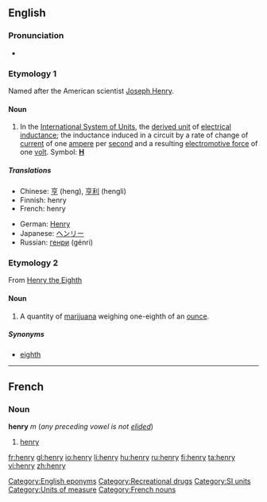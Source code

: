==English==

===Pronunciation===
* {{audio|en-us-henry.ogg|Audio (US)}}

===Etymology 1===
{{wikipedia|Henry (inductance)}}
Named after the American scientist [[w:Joseph Henry|Joseph Henry]].

====Noun====
{{en-noun|pl=henries|pl2=henrys}}

# In the [[International System of Units]], the [[derived unit]] of [[electrical inductance]]; the inductance induced in a circuit by a rate of change of [[current]] of one [[ampere]] per [[second]] and a resulting [[electromotive force]] of one [[volt]].  Symbol: '''[[H]]'''

=====Translations=====
{{trans-top|SI unit for electrical inductance}}
* Chinese: [[亨]] (heng), [[亨利]] (hengli)
* Finnish: henry
* French: henry {{m}}
{{trans-mid}}
* German: [[Henry]] {{n}}
* Japanese: [[ヘンリー]]
* Russian: [[генри]] (génri)
{{trans-bottom}}

===Etymology 2===
From [[w:Henry VIII|Henry the Eighth]]

====Noun====
{{en-noun|henr|ies}}

# {{context|UK|slang}} A quantity of [[marijuana]] weighing one-eighth of an [[ounce]].

=====Synonyms=====
* [[eighth]]

[[Category:English eponyms]]
[[Category:Recreational drugs]]
[[Category:SI units]]
[[Category:Units of measure]]

----

==French==

===Noun===
'''henry''' ''m'' (''any preceding vowel is not [[elide]]d'')

# [[#English|henry]]

[[Category:French nouns]]

[[fr:henry]]
[[gl:henry]]
[[io:henry]]
[[li:henry]]
[[hu:henry]]
[[ru:henry]]
[[fi:henry]]
[[ta:henry]]
[[vi:henry]]
[[zh:henry]]